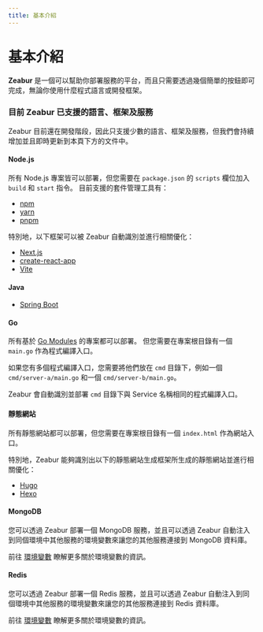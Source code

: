 ```yaml
---
title: 基本介紹
---
```


# 基本介紹

**Zeabur** 是一個可以幫助你部署服務的平台，而且只需要透過幾個簡單的按鈕即可完成，無論你使用什麼程式語言或開發框架。

### 目前 Zeabur 已支援的語言、框架及服務

Zeabur 目前還在開發階段，因此只支援少數的語言、框架及服務，但我們會持續增加並且即時更新到本頁下方的文件中。

#### Node.js

所有 Node.js 專案皆可以部署，但您需要在 `package.json` 的 `scripts` 欄位加入 `build` 和 `start` 指令。 目前支援的套件管理工具有：

- [npm](https://www.npmjs.com/)
- [yarn](https://yarnpkg.com/)
- [pnpm](https://pnpm.js.org/)

特別地，以下框架可以被 Zeabur 自動識別並進行相關優化：

- [Next.js](https://nextjs.org/)
- [create-react-app](https://create-react-app.dev/)
- [Vite](https://vitejs.dev/)

#### Java

- [Spring Boot](https://spring.io/projects/spring-boot)

#### Go

所有基於 [Go Modules](https://blog.golang.org/using-go-modules) 的專案都可以部署。 但您需要在專案根目錄有一個 `main.go` 作為程式編譯入口。

如果您有多個程式編譯入口，您需要將他們放在 `cmd` 目錄下，例如一個 `cmd/server-a/main.go` 和一個 `cmd/server-b/main.go`。

Zeabur 會自動識別並部署 `cmd` 目錄下與 Service 名稱相同的程式編譯入口。

#### 靜態網站

所有靜態網站都可以部署，但您需要在專案根目錄有一個 `index.html` 作為網站入口。

特別地，Zeabur 能夠識別出以下的靜態網站生成框架所生成的靜態網站並進行相關優化：

- [Hugo](https://gohugo.io/)
- [Hexo](https://hexo.io/)

#### MongoDB

您可以透過 Zeabur 部署一個 MongoDB 服務，並且可以透過 Zeabur 自動注入到同個環境中其他服務的環境變數來讓您的其他服務連接到 MongoDB 資料庫。

前往 [環境變數](/zh-TW/variable) 瞭解更多關於環境變數的資訊。

#### Redis

您可以透過 Zeabur 部署一個 Redis 服務，並且可以透過 Zeabur 自動注入到同個環境中其他服務的環境變數來讓您的其他服務連接到 Redis 資料庫。

前往 [環境變數](/zh-TW/variable) 瞭解更多關於環境變數的資訊。
